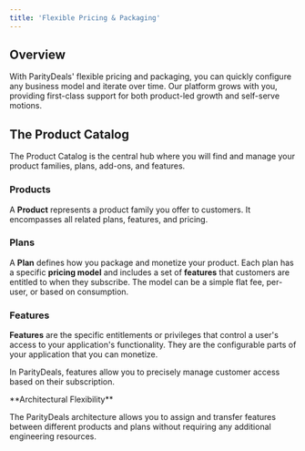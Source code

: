 ```yaml
---
title: 'Flexible Pricing & Packaging'
---
```


## Overview

With ParityDeals' flexible pricing and packaging, you can quickly configure any business model and iterate over time. Our platform grows with you, providing first-class support for both product-led growth and self-serve motions.

## The Product Catalog

The Product Catalog is the central hub where you will find and manage your product families, plans, add-ons, and features.

### Products

A **Product** represents a product family you offer to customers. It encompasses all related plans, features, and pricing.

### Plans

A **Plan** defines how you package and monetize your product. Each plan has a specific **pricing model** and includes a set of **features** that customers are entitled to when they subscribe. The model can be a simple flat fee, per-user, or based on consumption.

### Features

**Features** are the specific entitlements or privileges that control a user's access to your application's functionality. They are the configurable parts of your application that you can monetize.

In ParityDeals, features allow you to precisely manage customer access based on their subscription.

<Info>
  **Architectural Flexibility**

  The ParityDeals architecture allows you to assign and transfer features between different products and plans without requiring any additional engineering resources.
</Info>